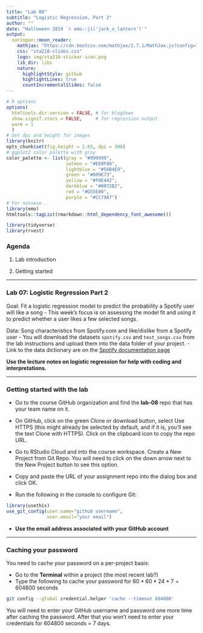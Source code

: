 ```yaml
---
title: "Lab 08"
subtitle: "Logistic Regression, Part 2"
author: ""
date: "Halloween 2019 `r emo::ji('jack_o_lantern')`"
output:
  xaringan::moon_reader:
    mathjax: "https://cdn.bootcss.com/mathjax/2.7.1/MathJax.js?config=TeX-MML-AM_HTMLorMML"
    css: "sta210-slides.css"
    logo: img/sta210-sticker-icon.png
    lib_dir: libs
    nature:
      highlightStyle: github
      highlightLines: true
      countIncrementalSlides: false
---
```


```r
# R options
options(
  htmltools.dir.version = FALSE, # for blogdown
  show.signif.stars = FALSE,     # for regression output
  warm = 1
  )
# Set dpi and height for images
library(knitr)
opts_chunk$set(fig.height = 2.65, dpi = 300) 
# ggplot2 color palette with gray
color_palette <- list(gray = "#999999", 
                      salmon = "#E69F00", 
                      lightblue = "#56B4E9", 
                      green = "#009E73", 
                      yellow = "#F0E442", 
                      darkblue = "#0072B2", 
                      red = "#D55E00", 
                      purple = "#CC79A7")
# For nonsese...
library(emo)
htmltools::tagList(rmarkdown::html_dependency_font_awesome())
```

```r
library(tidyverse)
library(rvest)
```


### Agenda


1. Lab introduction

2. Getting started

---

### Lab 07: Logistic Regression Part 2

<font class="vocab">Goal: </font> Fit a logistic regression model to predict the probability a Spotify user will like a song
- This week's focus is on assessing the model fit and using it to predict whether a user likes a few selected songs. 

<font class="vocab">Data: </font> Song characteristics from Spotify.com and like/dislike from a Spotify user
- You will download the datasets `spotify.csv` and `test_songs.csv` from the lab instructions and upload them into the data folder of your project. 
- Link to the data dictionary are on the [Spotify documentation page](https://developer.spotify.com/documentation/web-api/reference/tracks/get-audio-features/)

**Use the lecture notes on logistic regression for help with coding and interpretations.**


---

### Getting started with the lab

- Go to the course GitHub organization and find the **lab-08** repo that has your team name on it.

- On GitHub, click on the green Clone or download button, select Use HTTPS (this might already be selected by default, and if it is, you’ll see the text Clone with HTTPS). Click on the clipboard icon to copy the repo URL.

- Go to RStudio Cloud and into the course workspace. Create a New Project from Git Repo. You will need to click on the down arrow next to the New Project button to see this option.

- Copy and paste the URL of your assignment repo into the dialog box and click OK. 

- Run the following in the console to configure Git:

```r
library(usethis)
use_git_config(user.name="github username", 
               user.email="your email")
```

- **Use the email address associated with your GitHub account**

---

### Caching your password

You need to cache your password on a per-project basis: 

- Go to the **Terminal** within a project (the most recent lab?)
- Type the following to cache your password for $60 * 60 * 24 * 7 = 604800$ seconds

```bash
git config --global credential.helper 'cache --timeout 604800'
```

You will need to enter your GitHub username and password one more time after caching the password. After that you won't need to enter your credentials for 604800 seconds = 7 days.


